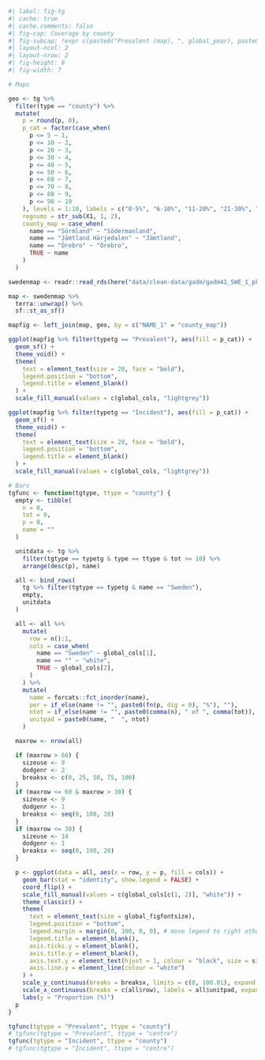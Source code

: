 ```r
#| label: fig-tg
#| cache: true
#| cache.comments: false
#| fig-cap: Coverage by county
#| fig-subcap: !expr c(paste0("Prevalent (map), ", global_year), paste0("Incident (map), ", global_year - 1), paste0("Prevalent, ", global_year), paste0("Incident, ", global_year - 1))
#| layout-ncol: 2
#| layout-nrow: 2
#| fig-height: 8
#| fig-width: 7

# Maps

geo <- tg %>%
  filter(type == "county") %>%
  mutate(
    p = round(p, 0),
    p_cat = factor(case_when(
      p <= 5 ~ 1,
      p <= 10 ~ 2,
      p <= 20 ~ 3,
      p <= 30 ~ 4,
      p <= 40 ~ 5,
      p <= 50 ~ 6,
      p <= 60 ~ 7,
      p <= 70 ~ 8,
      p <= 80 ~ 9,
      p <= 90 ~ 10
    ), levels = 1:10, labels = c("0-5%", "6-10%", "11-20%", "21-30%", "31-40%", "41-50%", "51-60%", "61-70%", "71-80%", "81-90%")),
    regnums = str_sub(X1, 1, 2),
    county_map = case_when(
      name == "Sörmland" ~ "Södermanland",
      name == "Jämtland Härjedalen" ~ "Jämtland",
      name == "Örebro" ~ "Orebro",
      TRUE ~ name
    )
  )

swedenmap <- readr::read_rds(here("data/clean-data/gadm/gadm41_SWE_1_pk.rds"))

map <- swedenmap %>%
  terra::unwrap() %>%
  sf::st_as_sf()

mapfig <- left_join(map, geo, by = c("NAME_1" = "county_map"))

ggplot(mapfig %>% filter(typetg == "Prevalent"), aes(fill = p_cat)) +
  geom_sf() +
  theme_void() +
  theme(
    text = element_text(size = 20, face = "bold"),
    legend.position = "bottom",
    legend.title = element_blank()
  ) +
  scale_fill_manual(values = c(global_cols, "lightgrey"))

ggplot(mapfig %>% filter(typetg == "Incident"), aes(fill = p_cat)) +
  geom_sf() +
  theme_void() +
  theme(
    text = element_text(size = 20, face = "bold"),
    legend.position = "bottom",
    legend.title = element_blank()
  ) +
  scale_fill_manual(values = c(global_cols, "lightgrey"))

# Bars
tgfunc <- function(tgtype, ttype = "county") {
  empty <- tibble(
    n = 0,
    tot = 0,
    p = 0,
    name = ""
  )

  unitdata <- tg %>%
    filter(tgtype == typetg & type == ttype & tot >= 10) %>%
    arrange(desc(p), name)

  all <- bind_rows(
    tg %>% filter(tgtype == typetg & name == "Sweden"),
    empty,
    unitdata
  )

  all <- all %>%
    mutate(
      row = n():1,
      cols = case_when(
        name == "Sweden" ~ global_cols[1],
        name == "" ~ "white",
        TRUE ~ global_cols[2],
      )
    ) %>%
    mutate(
      name = forcats::fct_inorder(name),
      per = if_else(name != "", paste0(fn(p, dig = 0), "%"), ""),
      ntot = if_else(name != "", paste0(comma(n), " of ", comma(tot)), ""),
      unitpad = paste0(name, "  ", ntot)
    )

  maxrow <- nrow(all)

  if (maxrow > 60) {
    sizeuse <- 9
    dodgenr <- 2
    breaksx <- c(0, 25, 50, 75, 100)
  }
  if (maxrow <= 60 & maxrow > 30) {
    sizeuse <- 9
    dodgenr <- 1
    breaksx <- seq(0, 100, 20)
  }
  if (maxrow <= 30) {
    sizeuse <- 14
    dodgenr <- 1
    breaksx <- seq(0, 100, 20)
  }

  p <- ggplot(data = all, aes(x = row, y = p, fill = cols)) +
    geom_bar(stat = "identity", show.legend = FALSE) +
    coord_flip() +
    scale_fill_manual(values = c(global_cols[c(1, 2)], "white")) +
    theme_classic() +
    theme(
      text = element_text(size = global_figfontsize),
      legend.position = "bottom",
      legend.margin = margin(0, 100, 0, 0), # move legend to right otherwise outside fig
      legend.title = element_blank(),
      axis.ticks.y = element_blank(),
      axis.title.y = element_blank(),
      axis.text.y = element_text(hjust = 1, colour = "black", size = sizeuse),
      axis.line.y = element_line(colour = "white")
    ) +
    scale_y_continuous(breaks = breaksx, limits = c(0, 100.01), expand = c(0, 0)) +
    scale_x_continuous(breaks = c(all$row), labels = all$unitpad, expand = c(0, 0), sec.axis = dup_axis(labels = all$per), guide = guide_axis(n.dodge = dodgenr)) +
    labs(y = "Proportion (%)")
  p
}

tgfunc(tgtype = "Prevalent", ttype = "county")
# tgfunc(tgtype = "Prevalent", ttype = "centre")
tgfunc(tgtype = "Incident", ttype = "county")
# tgfunc(tgtype = "Incident", ttype = "centre")
```
